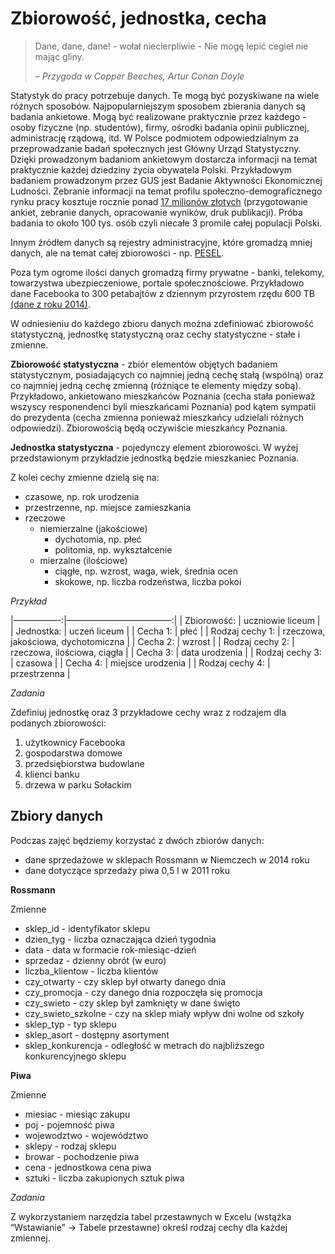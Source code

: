 # Zbiorowość, jednostka, cecha {#zbiorowosc}

> Dane, dane, dane! - wołał niecierpliwie - Nie mogę lepić cegieł nie mając gliny.
> 
> -- <cite>Przygoda w Copper Beeches, Artur Conan Doyle</cite>

Statystyk do pracy potrzebuje danych. Te mogą być pozyskiwane na wiele różnych sposobów. Najpopularniejszym sposobem zbierania danych są badania ankietowe. Mogą być realizowane praktycznie przez każdego - osoby fizyczne (np. studentów), firmy, ośrodki badania opinii publicznej, administrację rządową, itd. W Polsce podmiotem odpowiedzialnym za przeprowadzanie badań społecznych jest Główny Urząd Statystyczny. Dzięki prowadzonym badaniom ankietowym dostarcza informacji na temat praktycznie każdej dziedziny życia obywatela Polski. Przykładowym badaniem prowadzonym przez GUS jest Badanie Aktywności Ekonomicznej Ludności. Zebranie informacji na temat profilu społeczno-demograficznego rynku pracy kosztuje rocznie ponad [17 milionów złotych](http://bip.stat.gov.pl/dzialalnosc-statystyki-publicznej/program-badan-statystycznych/pbssp-2017/) (przygotowanie ankiet, zebranie danych, opracowanie wyników, druk publikacji). Próba badania to około 100 tys. osób czyli niecałe 3 promile całej populacji Polski.

Innym źródłem danych są rejestry administracyjne, które gromadzą mniej danych, ale na temat całej zbiorowości - np. [PESEL](https://pl.wikipedia.org/wiki/PESEL).

Poza tym ogrome ilości danych gromadzą firmy prywatne - banki, telekomy, towarzystwa ubezpieczeniowe, portale społecznościowe. Przykładowo dane Facebooka to 300 petabajtów z dziennym przyrostem rzędu 600 TB [(dane z roku 2014)](https://code.facebook.com/posts/229861827208629/scaling-the-facebook-data-warehouse-to-300-pb/).

W odniesieniu do każdego zbioru danych można zdefiniować zbiorowość statystyczną, jednostkę statystyczną oraz cechy statystyczne - stałe i zmienne.

**Zbiorowość statystyczna** - zbiór elementów objętych badaniem statystycznym, posiadających co najmniej jedną cechę stałą (wspólną) oraz co najmniej jedną cechę zmienną (różniące te elementy między sobą). Przykładowo, ankietowano mieszkańców Poznania (cecha stała ponieważ wszyscy responendenci byli mieszkańcami Poznania) pod kątem sympatii do prezydenta (cecha zmienna ponieważ mieszkańcy udzielali różnych odpowiedzi). Zbiorowością będą oczywiście mieszkańcy Poznania.

**Jednostka statystyczna** - pojedynczy element zbiorowości. W wyżej przedstawionym przykładzie jednostką będzie mieszkaniec Poznania.

Z kolei cechy zmienne dzielą się na:

- czasowe, np. rok urodzenia
- przestrzenne, np. miejsce zamieszkania
- rzeczowe
    - niemierzalne (jakościowe)
        - dychotomia, np. płeć
        - politomia, np. wykształcenie
    - mierzalne (ilościowe)
        - ciągłe, np. wzrost, waga, wiek, średnia ocen
        - skokowe, np. liczba rodzeństwa, liczba pokoi
    
_Przykład_

|----------------:|------------------------------------:|
| Zbiorowość: | uczniowie liceum |
| Jednostka: | uczeń liceum |
| Cecha 1: | płeć |
| Rodzaj cechy 1: | rzeczowa, jakościowa, dychotomiczna |
| Cecha 2: | wzrost |
| Rodzaj cechy 2: | rzeczowa, ilościowa, ciągła |
| Cecha 3: | data urodzenia |
| Rodzaj cechy 3: | czasowa |
| Cecha 4: | miejsce urodzenia |
| Rodzaj cechy 4: | przestrzenna |

_Zadania_

Zdefiniuj jednostkę oraz 3 przykładowe cechy wraz z rodzajem dla podanych zbiorowości:

1. użytkownicy Facebooka
2. gospodarstwa domowe
3. przedsiębiorstwa budowlane
4. klienci banku
5. drzewa w parku Sołackim

## Zbiory danych

Podczas zajęć będziemy korzystać z dwóch zbiorów danych:

- dane sprzedażowe w sklepach Rossmann w Niemczech w 2014 roku
- dane dotyczące sprzedaży piwa 0,5 l w 2011 roku

**Rossmann**

Zmienne

- sklep_id - identyfikator sklepu
- dzien_tyg - liczba oznaczająca dzień tygodnia
- data - data w formacie rok-miesiąc-dzień
- sprzedaz - dzienny obrót (w euro)
- liczba_klientow - liczba klientów
- czy_otwarty - czy sklep był otwarty danego dnia
- czy_promocja - czy danego dnia rozpoczęła się promocja
- czy_swieto - czy sklep był zamknięty w dane święto
- czy_swieto_szkolne - czy na sklep miały wpływ dni wolne od szkoły
- sklep_typ - typ sklepu 
- sklep_asort - dostępny asortyment
- sklep_konkurencja - odległość w metrach do najbliższego konkurencyjnego sklepu

**Piwa**

Zmienne

- miesiac - miesiąc zakupu
- poj - pojemność piwa
- wojewodztwo - województwo
- sklepy - rodzaj sklepu
- browar - pochodzenie piwa
- cena - jednostkowa cena piwa
- sztuki - liczba zakupionych sztuk piwa

_Zadania_

Z wykorzystaniem narzędzia tabel przestawnych w Excelu (wstążka "Wstawianie" -> Tabele przestawne) określ rodzaj cechy dla każdej zmiennej.

